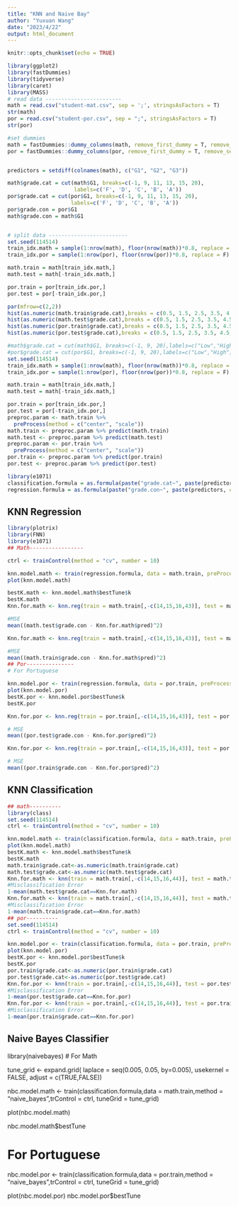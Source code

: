 ```yaml
---
title: "KNN and Naive Bay"
author: "Yuxuan Wang"
date: "2023/4/22"
output: html_document
---
```


```r
knitr::opts_chunk$set(echo = TRUE)
```

```r
library(ggplot2)
library(fastDummies)
library(tidyverse)
library(caret)
library(MASS)
# read data ------------------------
math = read.csv("student-mat.csv", sep = ';', stringsAsFactors = T)
str(math)
por = read.csv("student-por.csv", sep = ";", stringsAsFactors = T)
str(por)

#set dummies
math = fastDummies::dummy_columns(math, remove_first_dummy = T, remove_selected_columns = T)
por = fastDummies::dummy_columns(por, remove_first_dummy = T, remove_selected_columns = T)


predictors = setdiff(colnames(math), c("G1", "G2", "G3"))

math$grade.cat = cut(math$G1, breaks=c(-1, 9, 11, 13, 15, 20),
                     labels=c('F', 'D', 'C', 'B', 'A'))
por$grade.cat = cut(por$G1, breaks=c(-1, 9, 11, 13, 15, 20),
                    labels=c('F', 'D', 'C', 'B', 'A'))
por$grade.con = por$G1
math$grade.con = math$G1


# split data -------------------------
set.seed(114514)
train_idx.math = sample(1:nrow(math), floor(nrow(math))*0.8, replace = F)
train_idx.por = sample(1:nrow(por), floor(nrow(por))*0.8, replace = F)

math.train = math[train_idx.math,]
math.test = math[-train_idx.math,]

por.train = por[train_idx.por,]
por.test = por[-train_idx.por,]

```
```r
par(mfrow=c(2,2))
hist(as.numeric(math.train$grade.cat),breaks = c(0.5, 1.5, 2.5, 3.5, 4.5, 5.5),right=TRUE,freq=TRUE,main="Math Train")
hist(as.numeric(math.test$grade.cat),breaks = c(0.5, 1.5, 2.5, 3.5, 4.5, 5.5),right=TRUE,freq=TRUE,main="Math Test")
hist(as.numeric(por.train$grade.cat),breaks = c(0.5, 1.5, 2.5, 3.5, 4.5, 5.5),right=TRUE,freq=TRUE,main="Por Train")
hist(as.numeric(por.test$grade.cat),breaks = c(0.5, 1.5, 2.5, 3.5, 4.5, 5.5),right=TRUE,freq=TRUE,main="Por Test")
```
```r
#math$grade.cat = cut(math$G1, breaks=c(-1, 9, 20),labels=c("Low","High"))
#por$grade.cat = cut(por$G1, breaks=c(-1, 9, 20),labels=c("Low","High"))
set.seed(114514)
train_idx.math = sample(1:nrow(math), floor(nrow(math))*0.8, replace = F)
train_idx.por = sample(1:nrow(por), floor(nrow(por))*0.8, replace = F)

math.train = math[train_idx.math,]
math.test = math[-train_idx.math,]

por.train = por[train_idx.por,]
por.test = por[-train_idx.por,]
preproc.param <- math.train %>%
  preProcess(method = c("center", "scale"))
math.train <- preproc.param %>% predict(math.train)
math.test <- preproc.param %>% predict(math.test)
preproc.param <- por.train %>%
  preProcess(method = c("center", "scale"))
por.train <- preproc.param %>% predict(por.train)
por.test <- preproc.param %>% predict(por.test)

library(e1071)
classification.formula = as.formula(paste("grade.cat~", paste(predictors, collapse = "+"), sep = ''))
regression.formula = as.formula(paste("grade.con~", paste(predictors, collapse = "+"), sep = ''))
```

## KNN Regression
```r
library(plotrix)
library(FNN)
library(e1071)
## Math-----------------

ctrl <- trainControl(method = "cv", number = 10)

knn.model.math <- train(regression.formula, data = math.train, preProcess = c("center", "scale"), method = "knn", trControl = ctrl, tuneLength = 20)
plot(knn.model.math)

bestK.math <- knn.model.math$bestTune$k
bestK.math
Knn.for.math <- knn.reg(train = math.train[,-c(14,15,16,43)], test = math.test[,-c(14,15,16,43)], y = math.train$grade.con, k = bestK.math)

#MSE
mean((math.test$grade.con - Knn.for.math$pred)^2)

Knn.for.math <- knn.reg(train = math.train[,-c(14,15,16,43)], test = math.train[,-c(14,15,16,43)], y = math.train$grade.con, k = bestK.math)

#MSE
mean((math.train$grade.con - Knn.for.math$pred)^2)
## Por---------------
# For Portuguese

knn.model.por <- train(regression.formula, data = por.train, preProcess = c("center", "scale"), method = "knn", trControl = ctrl, tuneLength = 20)
plot(knn.model.por)
bestK.por <- knn.model.por$bestTune$k
bestK.por

Knn.for.por <- knn.reg(train = por.train[,-c(14,15,16,43)], test = por.test[,-c(14,15,16,43)], y = por.train$grade.con, k = bestK.por)

# MSE
mean((por.test$grade.con - Knn.for.por$pred)^2)

Knn.for.por <- knn.reg(train = por.train[,-c(14,15,16,43)], test = por.train[,-c(14,15,16,43)], y = por.train$grade.con, k = bestK.por)

# MSE
mean((por.train$grade.con - Knn.for.por$pred)^2)
```

## KNN Classification
```r
## math----------
library(class)
set.seed(114514)
ctrl <- trainControl(method = "cv", number = 10)

knn.model.math <- train(classification.formula, data = math.train, preProcess = c("center", "scale"), method = "knn", trControl = ctrl, tuneLength = 20)
plot(knn.model.math)
bestK.math <- knn.model.math$bestTune$k
bestK.math
math.train$grade.cat<-as.numeric(math.train$grade.cat)
math.test$grade.cat<-as.numeric(math.test$grade.cat)
Knn.for.math <- knn(train = math.train[,-c(14,15,16,44)], test = math.test[,-c(14,15,16,44)], cl = math.train$grade.cat, k = bestK.math)
#Misclassification Error
1-mean(math.test$grade.cat==Knn.for.math)
Knn.for.math <- knn(train = math.train[,-c(14,15,16,44)], test = math.train[,-c(14,15,16,44)], cl = math.train$grade.cat, k = bestK.math)
#Misclassification Error
1-mean(math.train$grade.cat==Knn.for.math)
## por----------
set.seed(114514)
ctrl <- trainControl(method = "cv", number = 10)

knn.model.por <- train(classification.formula, data = por.train, preProcess = c("center", "scale"), method = "knn", trControl = ctrl, tuneLength = 20)
plot(knn.model.por)
bestK.por <- knn.model.por$bestTune$k
bestK.por
por.train$grade.cat<-as.numeric(por.train$grade.cat)
por.test$grade.cat<-as.numeric(por.test$grade.cat)
Knn.for.por <- knn(train = por.train[,-c(14,15,16,44)], test = por.test[,-c(14,15,16,44)], cl = por.train$grade.cat, k = bestK.por)
#Misclassification Error
1-mean(por.test$grade.cat==Knn.for.por)
Knn.for.por <- knn(train = por.train[,-c(14,15,16,44)], test = por.train[,-c(14,15,16,44)], cl = por.train$grade.cat, k = bestK.por)
#Misclassification Error
1-mean(por.train$grade.cat==Knn.for.por)
```

## Naive Bayes Classifier

library(naivebayes)
# For Math

tune_grid <- expand.grid(
  laplace = seq(0.005, 0.05, by=0.005),
  usekernel = FALSE,
  adjust = c(TRUE,FALSE))

nbc.model.math <- train(classification.formula,data = math.train,method = "naive_bayes",trControl = ctrl, tuneGrid = tune_grid)

plot(nbc.model.math)



nbc.model.math$bestTune

# For Portuguese

nbc.model.por <- train(classification.formula,data = por.train,method = "naive_bayes",trControl = ctrl, tuneGrid = tune_grid)

plot(nbc.model.por)
nbc.model.por$bestTune


